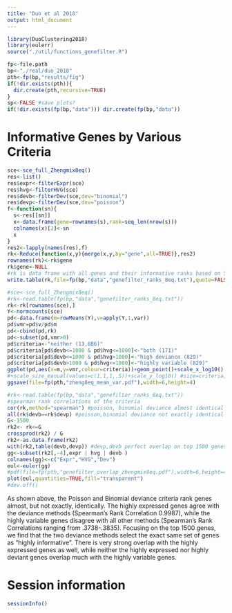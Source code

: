```yaml
---
title: "Duo et al 2018"
output: html_document
---
```


```r
library(DuoClustering2018)
library(eulerr)
source("./util/functions_genefilter.R")

fp<-file.path
bp<-"./real/duo_2018"
pth<-fp(bp,"results/fig")
if(!dir.exists(pth)){
  dir.create(pth,recursive=TRUE)
}
sp<-FALSE #save plots?
if(!dir.exists(fp(bp,"data"))) dir.create(fp(bp,"data"))
```

# Informative Genes by Various Criteria

```r
sce<-sce_full_Zhengmix8eq()
res<-list()
res$expr<-filterExpr(sce)
res$hvg<-filterHVG(sce)
res$devb<-filterDev(sce,dev="binomial")
res$devp<-filterDev(sce,dev="poisson")
f<-function(sn){
  s<-res[[sn]]
  x<-data.frame(gene=rownames(s),rank=seq_len(nrow(s)))
  colnames(x)[2]<-sn
  x
}
res2<-lapply(names(res),f)
rk<-Reduce(function(x,y){merge(x,y,by="gene",all=TRUE)},res2)
rownames(rk)<-rk$gene
rk$gene<-NULL
#rk is data frame with all genes and their informative ranks based on 5 criteria
write.table(rk,file=fp(bp,"data","genefilter_ranks_8eq.txt"),quote=FALSE)
```

```r
#sce<-sce_full_Zhengmix8eq()
#rk<-read.table(fp(bp,"data","genefilter_ranks_8eq.txt"))
rk<-rk[rownames(sce),]
Y<-normcounts(sce)
pd<-data.frame(m=rowMeans(Y),v=apply(Y,1,var))
pd$vmr=pd$v/pd$m
pd<-cbind(pd,rk)
pd<-subset(pd,vmr>0)
pd$criteria<-"neither (13,886)"
pd$criteria[pd$devb<=1000 & pd$hvg<=1000]<-"both (171)"
pd$criteria[pd$devb<=1000 & pd$hvg>1000]<-"high deviance (829)"
pd$criteria[pd$devb>1000 & pd$hvg<=1000]<-"highly variable (829)"
ggplot(pd,aes(x=m,y=vmr,colour=criteria))+geom_point()+scale_x_log10() +xlab("average normalized expression") +ylab("variance to mean ratio") +theme(legend.position=c(0,.7))
#+scale_size_manual(values=c(1,1,1,.5))+scale_y_log10() #size=criteria, legend.position=c(.5,.2)
ggsave(file=fp(pth,"zheng8eq_mean_var.pdf"),width=6,height=4)
```

```r
#rk<-read.table(fp(bp,"data","genefilter_ranks_8eq.txt"))
#spearman rank correlations of the criteria
cor(rk,method="spearman") #poisson, binomial deviance almost identical
all(rk$devb==rk$devp) #poisson,binomial deviance not exactly identical
G<-1500
rk2<- rk<=G
crossprod(rk2) / G
rk2<-as.data.frame(rk2)
with(rk2,table(devb,devp)) #devp,devb perfect overlap on top 1500 genes
gg<-subset(rk2[,-4],expr | hvg | devb )
colnames(gg)<-c("Expr","HVG","Dev")
eul<-euler(gg)
#pdf(file=fp(pth,"genefilter_overlap_zhengmix8eq.pdf"),width=6,height=4)
plot(eul,quantities=TRUE,fill="transparent")
#dev.off()
```

As shown above, the Poisson and Binomial deviance criteria rank genes almost, but not exactly, identically. The highly expressed genes agree with the deviance methods (Spearman's Rank Correlation 0.9987), while the highly variable genes disagree with all other methods (Spearman's Rank Correlations ranging from .3738-.3835). Focusing on the top 1500 genes, we find that the two deviance methods select the exact same set of genes as "highly informative". There is very strong overlap with the highly expressed genes as well, while neither the highly expressed nor highly deviant genes overlap much with the highly variable genes.

# Session information

```r
sessionInfo()
```